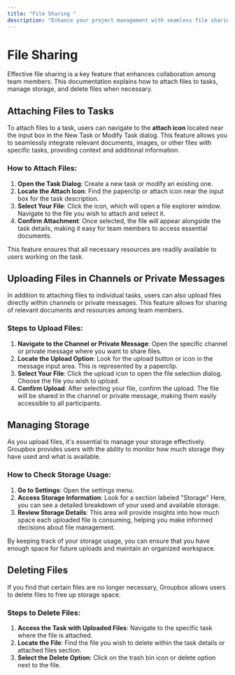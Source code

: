 ```yaml
---
title: "File Sharing "
description: "Enhance your project management with seamless file sharing and storage management"
---
```


# File Sharing

Effective file sharing is a key feature that enhances collaboration among team members. This documentation explains how to attach files to tasks, manage storage, and delete files when necessary.

## Attaching Files to Tasks

To attach files to a task, users can navigate to the **attach icon** located near the input box in the New Task or Modify Task dialog. This feature allows you to seamlessly integrate relevant documents, images, or other files with specific tasks, providing context and additional information.

### How to Attach Files:

1. **Open the Task Dialog**: Create a new task or modify an existing one.
2. **Locate the Attach Icon**: Find the paperclip or attach icon near the input box for the task description.
3. **Select Your File**: Click the icon, which will open a file explorer window. Navigate to the file you wish to attach and select it.
4. **Confirm Attachment**: Once selected, the file will appear alongside the task details, making it easy for team members to access essential documents.

This feature ensures that all necessary resources are readily available to users working on the task.

## Uploading Files in Channels or Private Messages

In addition to attaching files to individual tasks, users can also upload files directly within channels or private messages. This feature allows for  sharing of relevant documents and resources among team members.

### Steps to Upload Files:

1. **Navigate to the Channel or Private Message**: Open the specific channel or private message where you want to share files.
2. **Locate the Upload Option**: Look for the upload button or icon in the message input area. This is represented by a paperclip.
3. **Select Your File**: Click the upload icon to open the file selection dialog. Choose the file you wish to upload.
4. **Confirm Upload**: After selecting your file, confirm the upload. The file will be shared in the channel or private message, making them easily accessible to all participants.

## Managing Storage

As you upload files, it's essential to manage your storage effectively. Groupbox provides users with the ability to monitor how much storage they have used and what is available.

### How to Check Storage Usage:

1. **Go to Settings**: Open the settings menu.
2. **Access Storage Information**: Look for a section labeled "Storage" Here, you can see a detailed breakdown of your used and available storage.
3. **Review Storage Details**: This area will provide insights into how much space each uploaded file is consuming, helping you make informed decisions about file management.

By keeping track of your storage usage, you can ensure that you have enough space for future uploads and maintain an organized workspace.

## Deleting Files

If you find that certain files are no longer necessary, Groupbox allows users to delete files to free up storage space.

### Steps to Delete Files:

1. **Access the Task with Uploaded Files**: Navigate to the specific task where the file is attached.
2. **Locate the File**: Find the file you wish to delete within the task details or attached files section.
3. **Select the Delete Option**: Click on the trash bin icon or delete option next to the file.